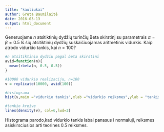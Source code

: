 ```yaml
---
title: "kauliukai"
author: Greta Baumilaitė
date: 2016-03-13
output: html_document
---
```

Generuojame $n$ atsitiktinių dydžių turinčių Beta skirstinį su parametrais $\alpha=\beta=0.5$ Iš šių atsitiktinių dydžių suskaičiuojamas aritmetinis vidurkis. Kaip atrodo vidurkio tankis, kai $n=100$?

```r
#n atsitiktiniu dydziu pagal beta skirstini
avid=function(n){
  mean(rbeta(n, 0.5, 0.5))
}

#10000 vidurkio realizaciju, n=100
v = replicate(10000, avid(100))

#histograma
hist(v,main ="vidurkio tankis",xlab ="vidurkio reiksmes",ylab = "tankis", probability = TRUE)

#tankio kreive
lines(density(v), col=6,lwd=3)
```

Histograma parodo,kad vidurkio tankis labai panasus i normaluji, reiksmes asiskirsciusios arti teorines 0.5 reiksmes.
